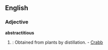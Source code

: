 ==English==
===Adjective===
'''abstractitious'''
#{{obsolete}}: Obtained from plants by distillation. - [[Crabb]]